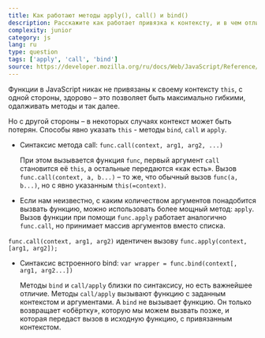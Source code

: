```yaml
---
title: Как работают методы apply(), call() и bind()
description: Расскажите как работает привязка к контексту, и в чем отличие этих методов
complexity: junior
category: js
lang: ru
type: question
tags: ['apply', 'call', 'bind']
source: https://developer.mozilla.org/ru/docs/Web/JavaScript/Reference/Operators/this
---
```


Функции в JavaScript никак не привязаны к своему контексту `this`, с одной стороны, здорово – это позволяет быть максимально гибкими, одалживать методы и так далее.

Но с другой стороны – в некоторых случаях контекст может быть потерян. Способы явно указать `this` - методы `bind`, `call` и `apply`.

- Синтаксис метода call: `func.call(context, arg1, arg2, ...)`

  При этом вызывается функция `func`, первый аргумент `call` становится её `this`, а остальные передаются «как есть». Вызов `func.call(context, a, b...)` – то же, что обычный вызов `func(a, b...)`, но с явно указанным `this(=context)`.

- Если нам неизвестно, с каким количеством аргументов понадобится вызвать функцию, можно использовать более мощный метод: `apply`. Вызов функции при помощи `func.apply` работает аналогично `func.call`, но принимает массив аргументов вместо списка.

`func.call(context, arg1, arg2)` идентичен вызову `func.apply(context, [arg1, arg2]);`

- Синтаксис встроенного bind: `var wrapper = func.bind(context[, arg1, arg2...])`

  Методы `bind` и `call/apply` близки по синтаксису, но есть важнейшее отличие. Методы `call/apply` вызывают функцию с заданным контекстом и аргументами. А `bind` не вызывает функцию. Он только возвращает «обёртку», которую мы можем вызвать позже, и которая передаст вызов в исходную функцию, с привязанным контекстом.
